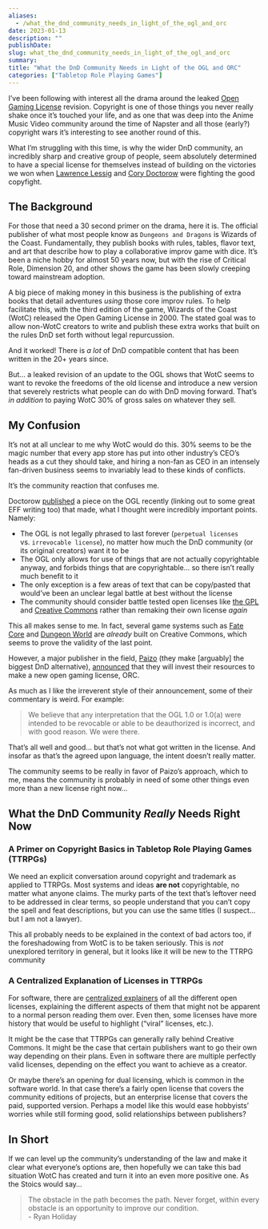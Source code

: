 ```yaml
---
aliases:
  - /what_the_dnd_community_needs_in_light_of_the_ogl_and_orc
date: 2023-01-13
description: ""
publishDate:
slug: what_the_dnd_community_needs_in_light_of_the_ogl_and_orc
summary:
title: "What the DnD Community Needs in Light of the OGL and ORC" 
categories: ["Tabletop Role Playing Games"]
---
```


I've been following with interest all the drama around the leaked [Open Gaming License](https://en.wikipedia.org/wiki/Open_Game_License) revision. Copyright is one of those things you never really shake once it's touched your life, and as one that was deep into the Anime Music Video community around the time of Napster and all those (early?) copyright wars it's interesting to see another round of this.

What I'm struggling with this time, is why the wider DnD community, an incredibly sharp and creative group of people, seem absolutely determined to have a special license for themselves instead of building on the victories we won when [Lawrence Lessig](https://www.ted.com/talks/lawrence_lessig_laws_that_choke_creativity?language=en) and [Cory Doctorow](http://www.locusmag.com/Features/2008/11/cory-doctorow-why-i-copyfight.html) were fighting the good copyfight.

## The Background

For those that need a 30 second primer on the drama, here it is.
The official publisher of what most people know as `Dungeons and Dragons` is Wizards of the Coast. Fundamentally, they publish books with rules, tables, flavor text, and art that describe how to play a collaborative improv game with dice. It's been a niche hobby for almost 50 years now, but with the rise of Critical Role, Dimension 20, and other shows the game has been slowly creeping toward mainstream adoption.

A big piece of making money in this business is the publishing of extra books that detail adventures *using* those core improv rules. To help facilitate this, with the third edition of the game, Wizards of the Coast (WotC) released the Open Gaming License in 2000. The stated goal was to allow non-WotC creators to write and publish these extra works that built on the rules DnD set forth without legal repurcussion.

And it worked! There is *a lot* of DnD compatible content that has been written in the 20+ years since.

But... a leaked revision of an update to the OGL shows that WotC seems to want to revoke the freedoms of the old license and introduce a new version that severely restricts what people can do with DnD moving forward. That's *in addition* to paying WotC 30% of gross sales on whatever they sell.

## My Confusion

It's not at all unclear to me why WotC would do this. 30% seems to be the magic number that every app store has put into other industry's CEO's heads as a cut they should take, and hiring a non-fan as CEO in an intensely fan-driven business seems to invariably lead to these kinds of conflicts.

It's the community reaction that confuses me.

Doctorow [published](https://pluralistic.net/2023/01/12/beg-forgiveness-ask-permission/#whats-a-copyright-exception) a piece on the OGL recently (linking out to some great EFF writing too) that made, what I thought were incredibly important points. Namely:

- The OGL is not legally phrased to last forever (`perpetual licenses` vs. `irrevocable license`), no matter how much the DnD community (or its original creators) want it to be
- The OGL only allows for use of things that are not actually copyrightable anyway, and forbids things that are copyrightable... so there isn't really much benefit to it
- The only exception is a few areas of text that can be copy/pasted that would've been an unclear legal battle at best without the license
- The community should consider battle tested open licenses like [the GPL](https://www.gnu.org/licenses/gpl-3.0.en.html) and [Creative Commons](https://creativecommons.org/licenses/) rather than remaking their own license *again*

This all makes sense to me. In fact, several game systems such as [Fate Core](https://evilhat.com/product/fate-core-system/) and [Dungeon World](https://dungeon-world.com/) are *already* built on Creative Commons, which seems to prove the validity of the last point.

However, a major publisher in the field, [Paizo](https://paizo.com/) (they make [arguably] the biggest DnD alternative), [announced](https://paizo.com/community/blog/v5748dyo6si7v) that they will invest their resources to make a new open gaming license, ORC.

As much as I like the irreverent style of their announcement, some of their commentary is weird. For example: 

> We believe that any interpretation that the OGL 1.0 or 1.0(a) were intended to be revocable or able to be deauthorized is incorrect, and with good reason. We were there.

That's all well and good... but that's not what got written in the license. And insofar as that's the agreed upon language, the intent doesn't really matter.

The community seems to be really in favor of Paizo's approach, which to me, means the community is probably in need of some other things even more than a new license right now...

## What the DnD Community *Really* Needs Right Now

### A Primer on Copyright Basics in Tabletop Role Playing Games (TTRPGs)

We need an explicit conversation around copyright and trademark as applied to TTRPGs. Most systems and ideas **are not** copyrightable, no matter what anyone claims. The murky parts of the text that's leftover need to be addressed in clear terms, so people understand that you can't copy the spell and feat descriptions, but you can use the same titles (I suspect... but I am not a lawyer).

This all probably needs to be explained in the context of bad actors too, if the foreshadowing from WotC is to be taken seriously. This is *not* unexplored territory in general, but it looks like it will be new to the TTRPG community

### A Centralized Explanation of Licenses in TTRPGs

For software, there are [centralized explainers](https://opensource.org/licenses) of all the different open licenses, explaining the different aspects of them that might not be apparent to a normal person reading them over. Even then, some licenses have more history that would be useful to highlight ("viral" licenses, etc.).

It might be the case that TTRPGs can generally rally behind Creative Commons. It might be the case that certain publishers want to go their own way depending on their plans. Even in software there are multiple perfectly valid licenses, depending on the effect you want to achieve as a creator.

Or maybe there's an opening for dual licensing, which is common in the software world. In that case there's a fairly open license that covers the community editions of projects, but an enterprise license that covers the paid, supported version. Perhaps a model like this would ease hobbyists' worries while still forming good, solid relationships between publishers?

## In Short

If we can level up the community's understanding of the law and make it clear what everyone's options are, then hopefully we can take this bad situation WotC has created and turn it into an even more positive one. As the Stoics would say...

> The obstacle in the path becomes the path. Never forget, within every obstacle is an opportunity to improve our condition.  
>\- Ryan Holiday